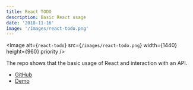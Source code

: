 ```yaml
---
title: React TODO
description: Basic React usage
date: '2018-11-16'
image: '/images/react-todo.png'
---
```


<Image
  alt={`react-todo`}
  src={`/images/react-todo.png`}
  width={1440}
  height={960}
  priority
/>

The repo shows that the basic usage of React and interaction with an API.

- [GitHub](https://github.com/nevzatgunay/react-to-do)
- [Demo](https://nevzatgunay-react-todo.netlify.com/)
